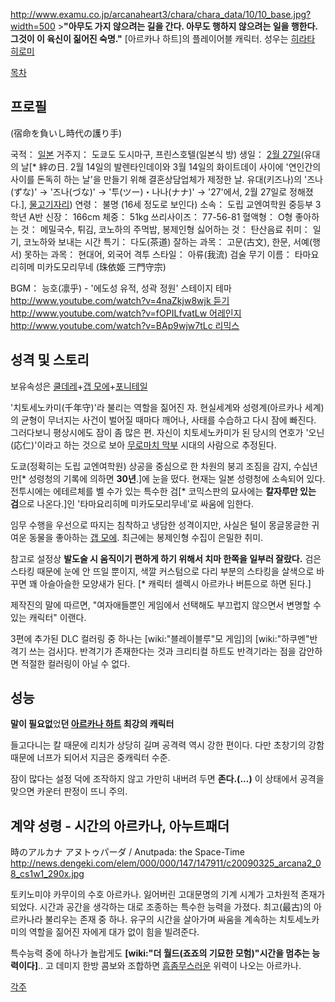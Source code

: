 {{{+1 朱鷺宮神依 / Kamui Tokinomiya }}}
http://www.examu.co.jp/arcanaheart3/chara/chara_data/10/10_base.jpg?width=500
>'''"아무도 가지 않으려는 길을 간다. 아무도 행하지 않으려는 일을 행한다. 그것이 이 육신이 짊어진 숙명."'''
[아르카나 하트]의 플레이어블 캐릭터. 성우는 [[히라타 히로미]]

[[목차]]

== 프로필 ==
{{{+1 「숙명을 짊어진 시대의 수호자」}}} (宿命を負いし時代の護り手)

국적： [[일본]]
거주지： 도쿄도 도시마구, 프린스호텔(일본식 방)
생일： [[2월 27일]](유대의 날[* 絆の日. 2월 14일의 발렌타인데이와 3월 14일의 화이트데이 사이에 '연인간의 사이를 돈독히 하는 날'을 만들기 위해 결혼상담업체가 제정한 날. 유대(키즈나)의 '즈나(ずな)' → '즈나(づな)' → '투(ツー)・나나(ナナ)' → '27'에서, 2월 27일로 정해졌다.], [[물고기자리]])
연령： 불명 (16세 정도로 보인다)
소속： 도립 교엔여학원 중등부 3학년 A반
신장： 166cm
체중： 51kg
쓰리사이즈： 77-56-81
혈액형： O형
좋아하는 것： 메밀국수, 튀김, 코노하의 주먹밥, 봉제인형
싫어하는 것： 탄산음료
취미： 일기, 코노하와 보내는 시간
특기： 다도(茶道)
잘하는 과목： 고문(古文), 한문, 서예(행서)
못하는 과목： 현대어, 외국어
격투 스타일： 아류(我流) 검술
무기 이름： 타마요리히메 미카도모리무네 (珠依姫 三門守宗)

BGM： 능호(凛乎) - '에도성 유적, 성곽 정원' 스테이지 테마 [[http://www.youtube.com/watch?v=4naZkjw8wjk 듣기]] [[http://www.youtube.com/watch?v=fOPILfvatLw 어레인지]] [[http://www.youtube.com/watch?v=BAp9wjw7tLc 리믹스]]

== 성격 및 스토리 ==
보유속성은 [[쿨데레]]+[[갭 모에]]+[[포니테일]]

'치토세노카미(千年守)'라 불리는 역할을 짊어진 자. 현실세계와 성령계(아르카나 세계)의 균형이 무너지는 사건이 벌어질 때마다 깨어나, 사태를 수습하고 다시 잠에 빠진다. 그러다보니 평상시에도 잠이 좀 많은 편. 자신이 치토세노카미가 된 당시의 연호가 '오닌(応仁)'이라고 하는 것으로 보아 [[무로마치 막부]] 시대의 사람으로 추정된다.

도쿄(정확히는 도립 교엔여학원) 상공을 중심으로 한 차원의 붕괴 조짐을 감지, 수십년만[* 성령청의 기록에 의하면 '''30년'''.]에 눈을 떴다. 현재는 일본 성령청에 소속되어 있다. 전투시에는 에테르체를 벨 수가 있는 특수한 검[* 코믹스판의 묘사에는 '''칼자루만 있는 검'''으로 나온다.]인 '타마요리히메 미카도모리무네'로 싸움에 임한다. 

임무 수행을 우선으로 따지는 침착하고 냉담한 성격이지만, 사실은 털이 몽글몽글한 귀여운 동물을 좋아하는 [[갭 모에]]. 최근에는 봉제인형 수집이 은밀한 취미.

참고로 설정상 '''발도술 시 움직이기 편하게 하기 위해서 치마 한쪽을 일부러 잘랐다.''' 검은 스타킹 때문에 눈에 안 뜨일 뿐이지, 색깔 커스텀으로 다리 부분의 스타킹을 살색으로 바꾸면 꽤 아슬아슬한 모양새가 된다. [* 캐릭터 셀렉시 아르카나 버튼으로 하면 된다.]

제작진의 말에 따르면, "여자애들뿐인 게임에서 선택해도 부끄럽지 않으면서 변명할 수 있는 캐릭터" 이랜다.

3편에 추가된 DLC 컬러링 중 하나는 [wiki:"블레이블루"모 게임]의 [wiki:"하쿠멘"반격기 쓰는 검사]다. 반격기가 존재한다는 것과 크리티컬 하트도 반격기라는 점을 감안하면 적절한 컬러링이 아닐 수 없다.

== 성능 ==
'''말이 필요없'''었'''던 [[아르카나 하트]] 최강의 캐릭터'''

들고다니는 칼 때문에 리치가 상당히 길며 공격력 역시 강한 편이다. 다만 초창기의 강함 때문에 너프가 되어서 지금은 중캐릭터 수준.

잠이 많다는 설정 덕에 조작하지 않고 가만히 내버려 두면 '''존다.(...)''' 이 상태에서 공격을 맞으면 카운터 판정이 뜨니 주의.

== 계약 성령 - 시간의 아르카나, 아누트패더 ==
時のアルカナ アヌトゥパーダ / Anutpada: the Space-Time
http://news.dengeki.com/elem/000/000/147/147911/c20090325_arcana2_08_cs1w1_290x.jpg

토키노미야 카무이의 수호 아르카나. 잃어버린 고대문명의 기계 시계가 고차원적 존재가 되었다. 시간과 공간을 생각하는 대로 조종하는 특수한 능력을 가졌다. 최고(最古)의 아르카나라 불리우는 존재 중 하나. 유구의 시간을 살아가며 싸움을 계속하는 치토세노카미의 역할을 짊어진 자에게 대가 없이 힘을 빌려준다.

특수능력 중에 하나가 놀랍게도 '''[wiki:"더 월드(죠죠의 기묘한 모험)"시간을 멈추는 능력이다]'''.. 고 데미지 한방 콤보와 조합하면 [[흠좀무]]스러운 위력이 나오는 아르카나.

[[각주]]
